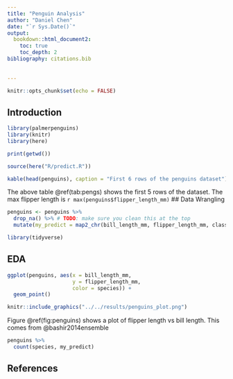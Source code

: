 ```yaml
---
title: "Penguin Analysis"
author: "Daniel Chen"
date: "`r Sys.Date()`"
output: 
  bookdown::html_document2:
    toc: true
    toc_depth: 2
bibliography: citations.bib 
  
  
---
```


```r
knitr::opts_chunk$set(echo = FALSE)
```

## Introduction
```r
library(palmerpenguins)
library(knitr)
library(here)

print(getwd())

source(here("R/predict.R"))
```
``` r
kable(head(penguins), caption = "First 6 rows of the penguins dataset")
```
The above table \@ref(tab:pengs) shows the first 5 rows of the dataset. The max flipper length is `r max(penguins$flipper_length_mm)`
## Data Wrangling
```r
penguins <- penguins %>%
  drop_na() %>% # TODO: make sure you clean this at the top
  mutate(my_predict = map2_chr(bill_length_mm, flipper_length_mm, classify_penguin))
```

```r
library(tidyverse)
```

## EDA
```r
ggplot(penguins, aes(x = bill_length_mm,
                     y = flipper_length_mm,
                     color = species)) +
  geom_point()
```


```r
knitr::include_graphics("../../results/penguins_plot.png")
```
Figure \@ref(fig:penguins) shows a plot of flipper length vs bill length. This comes from @bashir2014ensemble

```r
penguins %>%
  count(species, my_predict)
```

## References
